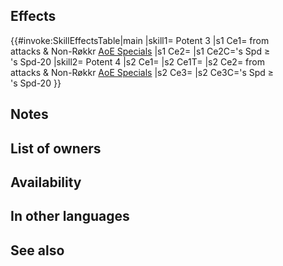 {{Passive
|name=Potent
|type=B
|exclusive=0
|canUseWeapon={{WeaponList|Melee,Beast}}
|canUseMove={{MoveList|exclude=Armored}}
|properties=random_owner
|1name=Potent 1
|1tagid=SID_神速1
|1effect=If decreasing the Spd difference necessary to make a follow-up attack by 25 would allow unit to trigger a follow-up attack (excluding guaranteed or prevented follow-ups), triggers【Potent Follow X%】during combat (if unit cannot perform follow-up and attack twice, X = 50; otherwise, X = 10).<br><br>【Potent Follow X%】<br>Triggers an additional follow-up attack immediately after unit's standard follow-up attack and deals damage = X% of unit's normal attack damage (if unit cannot make a follow-up attack, this effect triggers when the standard follow-up attack would occur; this effect is treated like a follow-up attack, so effects like "reduce damage by X%" still apply, but this effect is not affected by effects that prevent follow-ups or "attacks twice" effects; only highest value applied; does not stack).
|1cost=60
|1required=-
|1promotionTier=1
|1promotionRarity=4
|2name=Potent 2
|2tagid=SID_神速2
|2effect=Reduces damage from attacks during combat and from area-of-effect Specials (excluding Røkkr area-of-effect Specials) by 10%. If decreasing the Spd difference necessary to make a follow-up attack by 25 would allow unit to trigger a follow-up attack (excluding guaranteed or prevented follow-ups), triggers【Potent Follow X%】during combat (if unit cannot perform follow-up and attack twice, X = 60; otherwise, X = 20).<br><br>【Potent Follow X%】<br>Triggers an additional follow-up attack immediately after unit's standard follow-up attack and deals damage = X% of unit's normal attack damage (if unit cannot make a follow-up attack, this effect triggers when the standard follow-up attack would occur; this effect is treated like a follow-up attack, so effects like "reduce damage by X%" still apply, but this effect is not affected by effects that prevent follow-ups or "attacks twice" effects; only highest value applied; does not stack).
|2cost=120
|2promotionTier=1
|2promotionRarity=5
|3name=Potent 3
|3tagid=SID_神速3
|3effect=Reduces damage from attacks during combat and from area-of-effect Specials (excluding Røkkr area-of-effect Specials) by 20%. If decreasing the Spd difference necessary to make a follow-up attack by 25 would allow unit to trigger a follow-up attack (excluding guaranteed or prevented follow-ups), triggers【Potent Follow X%】during combat (if unit cannot perform follow-up and attack twice, X = 70; otherwise, X = 30).<br><br>【Potent Follow X%】<br>Triggers an additional follow-up attack immediately after unit's standard follow-up attack and deals damage = X% of unit's normal attack damage (if unit cannot make a follow-up attack, this effect triggers when the standard follow-up attack would occur; this effect is treated like a follow-up attack, so effects like "reduce damage by X%" still apply, but this effect is not affected by effects that prevent follow-ups or "attacks twice" effects; only highest value applied; does not stack).
|3cost=240
|3next=-
|4name=Potent 4
|4tagid=SID_神速4
|4effect=Inflicts Spd/Def-4 on foe during combat and reduces damage from attacks during combat and from area-of-effect Specials (excluding Røkkr area-of-effect Specials) by 30%. If decreasing the Spd difference necessary to make a follow-up attack by 25 would allow unit to trigger a follow-up attack (excluding guaranteed or prevented follow-ups), triggers【Potent Follow X%】during combat (if unit cannot perform follow-up and attack twice, X = 80; otherwise, X = 40).<br><br>【Potent Follow X%】<br>Triggers an additional follow-up attack immediately after unit's standard follow-up attack and deals damage = X% of unit's normal attack damage (if unit cannot make a follow-up attack, this effect triggers when the standard follow-up attack would occur; this effect is treated like a follow-up attack, so effects like "reduce damage by X%" still apply, but this effect is not affected by effects that prevent follow-ups or "attacks twice" effects; only highest value applied; does not stack).
|4cost=300
}}
==Effects==
{{#invoke:SkillEffectsTable|main
|skill1={{Si|Potent 3}} Potent 3
|s1 Ce1={{Eft|Damage Reduction|20%}} from<br>attacks & Non-Røkkr [[AoE Specials]]
|s1 Ce2={{Eft|Potent Follow X%|2=70% if {{Tgt|Unit}} can't<br>[[follow-up]] '''&''' [[attack twice]];<br>else, X = 30%}}
|s1 Ce2C={{Tgt|Unit}}'s Spd ≥<br>{{Tgt|Foe}}'s Spd-20
|skill2={{Si|Potent 4}} Potent 4
|s2 Ce1={{Eft|Temporary debuffs|Spd/Def|4}}
|s2 Ce1T={{Tgt|Foe}}
|s2 Ce2={{Eft|Damage Reduction|30%}} from<br>attacks & Non-Røkkr [[AoE Specials]]
|s2 Ce3={{Eft|Potent Follow X%|2=80% if {{Tgt|Unit}} can't<br>[[follow-up]] '''&''' [[attack twice]];<br>else, X = 40%}}
|s2 Ce3C={{Tgt|Unit}}'s Spd ≥<br>{{Tgt|Foe}}'s Spd-20
}}

==Notes==
{{Potent Follow|X%}}
{{DamagePercentageReduction}}
{{AoEDamageReduction}}
{{Temporary debuffs|name=Potent 4}}

==List of owners==
{{Skill Hero List}}
==Availability==
{{PassiveFocusList}}
{{PassiveDistributionList}}
{{PassiveCombatManualList}}
==In other languages==
{{OtherLanguages
|english=Potent
|japanese=神速
|german=Kräftig
|spanishEU=Incesante
|spanishLA=Incesante
|french=Puissant
|italian=Potenza
|chineseTW=神速
|portuguese=Potente
}}
==See also==
{{See also skills|cond=Description LIKE '%【Potent Follow%】%'}}
{{Passives Navbox|B}}